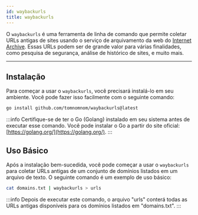 ```yaml
---
id: waybackurls
title: waybackurls
---
```


O `waybackurls` é uma ferramenta de linha de comando que permite coletar URLs
antigas de sites usando o serviço de arquivamento da web do [Internet Archive](https://archive.org/web/).
Essas URLs podem ser de grande valor para várias finalidades, como pesquisa de
segurança, análise de histórico de sites, e muito mais.

---

## Instalação

Para começar a usar o `waybackurls`, você precisará instalá-lo em seu ambiente.
Você pode fazer isso facilmente com o seguinte comando:

```bash
go install github.com/tomnomnom/waybackurls@latest
```

:::info
Certifique-se de ter o Go (Golang) instalado em seu sistema antes de executar
esse comando. Você pode instalar o Go a partir do site oficial:
[https://golang.org/](https://golang.org/).
:::

## Uso Básico

Após a instalação bem-sucedida, você pode começar a usar o `waybackurls` para
coletar URLs antigas de um conjunto de domínios listados em um arquivo de texto.
O seguinte comando é um exemplo de uso básico:

```bash
cat domains.txt | waybackurls > urls
```

:::info
Depois de executar este comando, o arquivo "urls" conterá todas as URLs antigas
disponíveis para os domínios listados em "domains.txt".
:::
